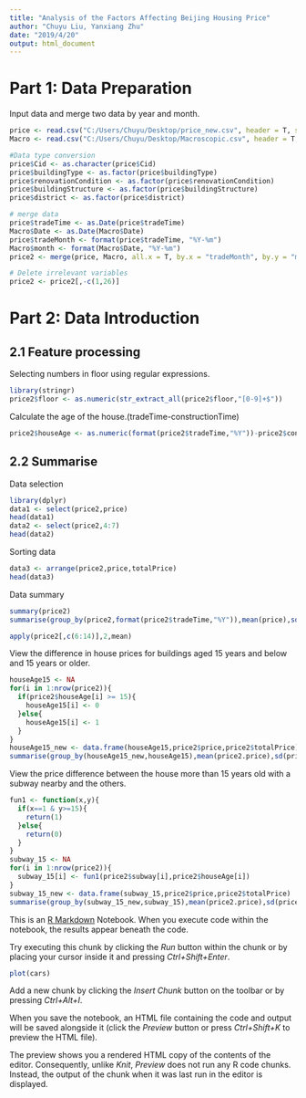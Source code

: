 ---
title: "Analysis of the Factors Affecting Beijing Housing Price"
author: "Chuyu Liu, Yanxiang Zhu"
date: "2019/4/20"
output: html_document
---


# Part 1: Data Preparation

Input data and merge two data by year and month.

```{r}
price <- read.csv("C:/Users/Chuyu/Desktop/price_new.csv", header = T, sep = ",", stringsAsFactors = F)
Macro <- read.csv("C:/Users/Chuyu/Desktop/Macroscopic.csv", header = T, sep = ",", stringsAsFactors = F)

#Data type conversion
price$Cid <- as.character(price$Cid)
price$buildingType <- as.factor(price$buildingType)
price$renovationCondition <- as.factor(price$renovationCondition)
price$buildingStructure <- as.factor(price$buildingStructure)
price$district <- as.factor(price$district)

# merge data
price$tradeTime <- as.Date(price$tradeTime)
Macro$Date <- as.Date(Macro$Date)
price$tradeMonth <- format(price$tradeTime, "%Y-%m") 
Macro$month <- format(Macro$Date, "%Y-%m") 
price2 <- merge(price, Macro, all.x = T, by.x = "tradeMonth", by.y = "month")

# Delete irrelevant variables
price2 <- price2[,-c(1,26)]
```

# Part 2: Data Introduction

## 2.1  Feature processing

Selecting numbers in floor using regular expressions.

```{r}
library(stringr)
price2$floor <- as.numeric(str_extract_all(price2$floor,"[0-9]+$")) 
```

Calculate the age of the house.(tradeTime-constructionTime)

```{r}
price2$houseAge <- as.numeric(format(price2$tradeTime,"%Y"))-price2$constructionTime
```

## 2.2 Summarise

Data selection

```{r}
library(dplyr)
data1 <- select(price2,price)
head(data1)
data2 <- select(price2,4:7)
head(data2)
```

Sorting data

```{r,warning = FALSE}
data3 <- arrange(price2,price,totalPrice)
head(data3)
```

Data summary

```{r}
summary(price2)
summarise(group_by(price2,format(price2$tradeTime,"%Y")),mean(price),sd(price),mean(totalPrice),sd(totalPrice))
```

```{r}
apply(price2[,c(6:14)],2,mean)
```

View the difference in house prices for buildings aged 15 years and below and 15 years or older.

```{r}
houseAge15 <- NA
for(i in 1:nrow(price2)){
  if(price2$houseAge[i] >= 15){
    houseAge15[i] <- 0
  }else{
    houseAge15[i] <- 1
  }
}
houseAge15_new <- data.frame(houseAge15,price2$price,price2$totalPrice)
summarise(group_by(houseAge15_new,houseAge15),mean(price2.price),sd(price2.price),mean(price2.totalPrice),sd(price2.totalPrice))
```

View the price difference between the house more than 15 years old with a subway nearby and the  others.

```{r}
fun1 <- function(x,y){
  if(x==1 & y>=15){
    return(1)
  }else{
    return(0)
  }
}
subway_15 <- NA
for(i in 1:nrow(price2)){
  subway_15[i] <- fun1(price2$subway[i],price2$houseAge[i])
}
subway_15_new <- data.frame(subway_15,price2$price,price2$totalPrice)
summarise(group_by(subway_15_new,subway_15),mean(price2.price),sd(price2.price),mean(price2.totalPrice),sd(price2.totalPrice))
```

This is an [R Markdown](http://rmarkdown.rstudio.com) Notebook. When you execute code within the notebook, the results appear beneath the code. 

Try executing this chunk by clicking the *Run* button within the chunk or by placing your cursor inside it and pressing *Ctrl+Shift+Enter*. 

```{r}
plot(cars)
```

Add a new chunk by clicking the *Insert Chunk* button on the toolbar or by pressing *Ctrl+Alt+I*.

When you save the notebook, an HTML file containing the code and output will be saved alongside it (click the *Preview* button or press *Ctrl+Shift+K* to preview the HTML file).

The preview shows you a rendered HTML copy of the contents of the editor. Consequently, unlike *Knit*, *Preview* does not run any R code chunks. Instead, the output of the chunk when it was last run in the editor is displayed.
